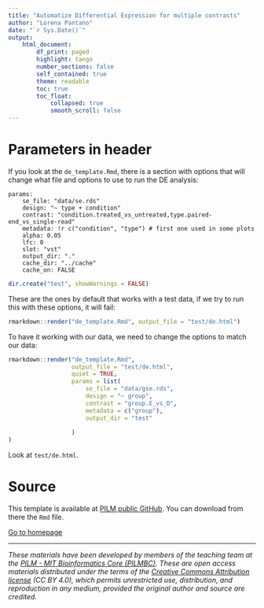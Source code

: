 ```yaml
---
title: "Automatize Differential Expression for multiple contrasts"
author: "Lorena Pantano"
date: "`r Sys.Date()`"
output:
    html_document:
        df_print: paged
        highlight: tango
        number_sections: false
        self_contained: true
        theme: readable
        toc: true
        toc_float:
            collapsed: true
            smooth_scroll: false
---
```


# Parameters in header

If you look at the `de_template.Rmd`, there is a section with options that will change what file and options to use to run the DE analysis:

```
params:
    se_file: "data/se.rds"
    design: "~ type + condition"
    contrast: "condition.treated_vs_untreated,type.paired-end_vs_single-read"
    metadata: !r c("condition", "type") # first one used in some plots
    alpha: 0.05
    lfc: 0
    slot: "vst"
    output_dir: "."
    cache_dir: "../cache"
    cache_on: FALSE

```

```r
dir.create("test", showWarnings = FALSE)
```

These are the ones by default that works with a test data, if we try to run this with these options, it will fail:

```r
rmarkdown::render("de_template.Rmd", output_file = "test/de.html")
```


To have it working with our data, we need to change the options to match our data:

```r
rmarkdown::render("de_template.Rmd",
                  output_file = "test/de.html",
                  quiet = TRUE,
                  params = list(
                      se_file = "data/gse.rds",
                      design = "~ group",
                      contrast = "group.E_vs_D",
                      metadata = c("group"),
                      output_dir = "test"
                      
                  )
)
```


Look at `test/de.html`.


# Source

This template is available at [PILM public GitHub](https://github.com/pilm-bioinformatics/templates-rmd-de). You can download from there the `Rmd` file. 

[Go to homepage](https://pilm-bioinformatics.github.io/pilmbc211-rnaseq-ii/index.html)

*** 

*These materials have been developed by members of the teaching team at the [PILM - MIT Bioinformatics Core (PILMBC)](https://pilm-bioinformatics.github.io/knowledgebase). These are open access materials distributed under the terms of the [Creative Commons Attribution license](https://creativecommons.org/licenses/by/4.0/) (CC BY 4.0), which permits unrestricted use, distribution, and reproduction in any medium, provided the original author and source are credited.*

